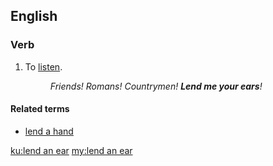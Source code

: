 ==English==

===Verb===
{{en-verb|head=to [[lend]] an [[ear]]|lends an ear|lending an ear|lent an ear}}

# To [[listen]].
#: ''Friends! Romans! Countrymen! '''Lend me your ears'''!''

====Related terms====
* [[lend a hand]]

[[ku:lend an ear]]
[[my:lend an ear]]